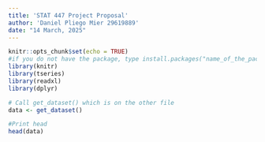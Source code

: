 ```yaml
---
title: 'STAT 447 Project Proposal'
author: 'Daniel Pliego Mier 29619889'
date: "14 March, 2025"
---
```


```r
knitr::opts_chunk$set(echo = TRUE)
#if you do not have the package, type install.packages("name_of_the_package")
library(knitr)
library(tseries)
library(readxl)
library(dplyr)
```



```r

# Call get_dataset() which is on the other file
data <- get_dataset()

#Print head
head(data)


```









